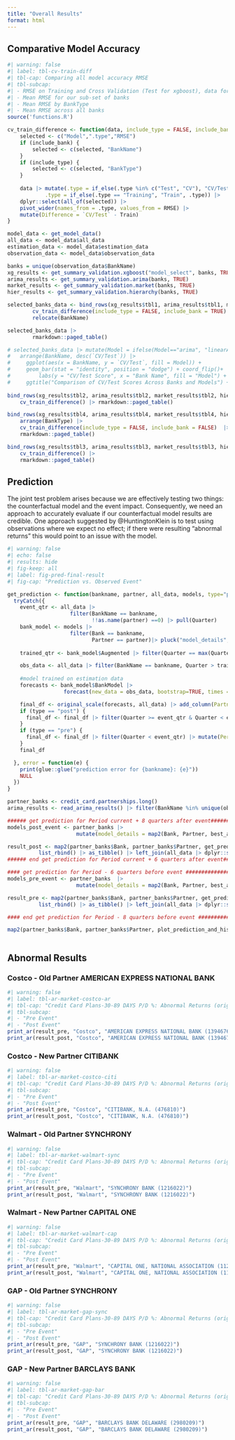 ```yaml
---
title: "Overall Results"
format: html
---
```


## Comparative Model Accuracy
```r
#| warning: false
#| label: tbl-cv-train-diff
#| tbl-cap: Comparing all model accuracy RMSE
#| tbl-subcap: 
#| - RMSE on Training and Cross Validation (Test for xgboost), data for sub-set of banks
#| - Mean RMSE for our sub-set of banks
#| - Mean RMSE by BankType
#| - Mean RMSE across all banks
source('functions.R')

cv_train_difference <- function(data, include_type = FALSE, include_bank = FALSE) {
    selected <- c("Model",".type","RMSE")
    if (include_bank) {
        selected <- c(selected, "BankName")
    }
    if (include_type) {
        selected <- c(selected, "BankType")
    }
    
    data |> mutate(.type = if_else(.type %in% c("Test", "CV"), "CV/Test", .type),
            .type = if_else(.type == "Training", "Train", .type)) |>
    dplyr::select(all_of(selected)) |>
    pivot_wider(names_from = .type, values_from = RMSE) |>
    mutate(Difference = `CV/Test` - Train)
}

model_data <- get_model_data()
all_data <- model_data$all_data
estimation_data <- model_data$estimation_data
observation_data <- model_data$observation_data

banks = unique(observation_data$BankName)
xg_results <- get_summary_validation.xgboost("model_select", banks, TRUE)
arima_results <- get_summary_validation.arima(banks, TRUE)
market_results <- get_summary_validation.market(banks, TRUE)
hier_results <- get_summary_validation.hierarchy(banks, TRUE)

selected_banks_data <- bind_rows(xg_results$tbl1, arima_results$tbl1, market_results$tbl1, hier_results$tbl1) |>
        cv_train_difference(include_type = FALSE, include_bank = TRUE) |> arrange(BankName) |> 
        relocate(BankName) 

selected_banks_data |>        
        rmarkdown::paged_table()

# selected_banks_data |> mutate(Model = ifelse(Model=="arima", "linearAR", Model)) |>
#   arrange(BankName, desc(`CV/Test`)) |>
#     ggplot(aes(x = BankName, y = `CV/Test`, fill = Model)) +
#     geom_bar(stat = "identity", position = "dodge") + coord_flip()+
#         labs(y = "CV/Test Score", x = "Bank Name", fill = "Model") +
#     ggtitle("Comparison of CV/Test Scores Across Banks and Models") + theme_bw() + theme(legend.position="top", legend.title = element_blank())+scale_fill_colorblind7()    
  
bind_rows(xg_results$tbl2, arima_results$tbl2, market_results$tbl2, hier_results$tbl2) |>
    cv_train_difference() |> rmarkdown::paged_table()

bind_rows(xg_results$tbl4, arima_results$tbl4, market_results$tbl4, hier_results$tbl4) |>
    arrange(BankType) |> 
    cv_train_difference(include_type = FALSE, include_bank = FALSE)  |>   
    rmarkdown::paged_table()

bind_rows(xg_results$tbl3, arima_results$tbl3, market_results$tbl3, hier_results$tbl3) |>
    cv_train_difference() |>  
    rmarkdown::paged_table()

```
## Prediction 

The joint test problem arises because we are effectively testing two things: the counterfactual model and the event impact. Consequently, we need an approach to accurately evaluate if our counterfactual model results are credible. One approach suggested by @HuntingtonKlein is to test using observations where we expect no effect; if there were resulting "abnormal returns" this would point to an issue with the model.

```r
#| warning: false
#| echo: false
#| results: hide
#| fig-keep: all
#| label: fig-pred-final-result
#| fig-cap: "Prediction vs. Observed Event"

get_prediction <- function(bankname, partner, all_data, models, type="post") {
  tryCatch({
    event_qtr <- all_data |>
                    filter(BankName == bankname,
                           !!as.name(partner) ==0) |> pull(Quarter)
    bank_model <- models |> 
                    filter(Bank == bankname,
                           Partner == partner)|> pluck("model_details",1)
    
    trained_qtr <- bank_model$Augmented |> filter(Quarter == max(Quarter)) |> pull(Quarter)

    obs_data <- all_data |> filter(BankName == bankname, Quarter > trained_qtr)  
    
    #model trained on estimation data
    forecasts <- bank_model$BankModel |>
                  forecast(new_data = obs_data, bootstrap=TRUE, times = 5000)

    final_df <- original_scale(forecasts, all_data) |> add_column(Partner = partner)
    if (type == "post") {
      final_df <- final_df |> filter(Quarter >= event_qtr & Quarter < event_qtr + 6) 
    }
    if (type == "pre") {
      final_df <- final_df |> filter(Quarter < event_qtr) |> mutate(Period = -(n() - row_number() + 1)) 
    }
    final_df

  }, error = function(e) {
    print(glue::glue("prediction error for {bankname}: {e}"))
    NULL
  })
}

partner_banks <- credit_card.partnerships.long()
arima_results <- read_arima_results() |> filter(BankName %in% unique(observation_data$BankName))

###### get prediction for Period current + 8 quarters after event###################
models_post_event <- partner_banks |> 
                      mutate(model_details = map2(Bank, Partner, best_arima_model, all_data, arima_results))

result_post <- map2(partner_banks$Bank, partner_banks$Partner, get_prediction, all_data, models_post_event) |> 
          list_rbind() |> as_tibble() |> left_join(all_data |> dplyr::select(observed = UBPRE524.Value),by = join_by(IDRSSD, BankName, BankType, Quarter))  |> dplyr::select(Partner, BankName, Quarter, observed, predicted, .model)                         
###### end get prediction for Period current + 6 quarters after event###################

#### get prediction for Period - 6 quarters before event ###################|>filter(grepl("BARCLAY|CITIBANK", BankName))
models_pre_event <- partner_banks  |>
                      mutate(model_details = map2(Bank, Partner, best_arima_model, all_data, arima_results, -6))

result_pre <- map2(partner_banks$Bank, partner_banks$Partner, get_prediction, all_data, models_pre_event, type="pre") |> 
          list_rbind() |> as_tibble() |> left_join(all_data |> dplyr::select(observed = UBPRE524.Value),by = join_by(IDRSSD, BankName, BankType, Quarter))  |> dplyr::select(Partner, BankType, BankName, Quarter, observed, predicted,.model) 

#### end get prediction for Period - 8 quarters before event ###################      

map2(partner_banks$Bank, partner_banks$Partner, plot_prediction_and_history, result_post,result_pre, all_data) 



```

## Abnormal Results 

### Costco - Old Partner AMERICAN EXPRESS NATIONAL BANK
```r
#| warning: false
#| label: tbl-ar-market-costco-ar
#| tbl-cap: "Credit Card Plans-30-89 DAYS P/D %: Abnormal Returns (original scale)"
#| tbl-subcap: 
#| - "Pre Event"
#| - "Post Event"
print_ar(result_pre, "Costco", "AMERICAN EXPRESS NATIONAL BANK (1394676)") 
print_ar(result_post, "Costco", "AMERICAN EXPRESS NATIONAL BANK (1394676)")
```


### Costco - New Partner CITIBANK
```r
#| warning: false
#| label: tbl-ar-market-costco-citi
#| tbl-cap: "Credit Card Plans-30-89 DAYS P/D %: Abnormal Returns (original scale)"
#| tbl-subcap: 
#| - "Pre Event"
#| - "Post Event"
print_ar(result_pre, "Costco", "CITIBANK, N.A. (476810)")
print_ar(result_post, "Costco", "CITIBANK, N.A. (476810)")
```

### Walmart - Old Partner SYNCHRONY
```r
#| warning: false
#| label: tbl-ar-market-walmart-sync
#| tbl-cap: "Credit Card Plans-30-89 DAYS P/D %: Abnormal Returns (original scale)"
#| tbl-subcap: 
#| - "Pre Event"
#| - "Post Event"
print_ar(result_pre, "Walmart", "SYNCHRONY BANK (1216022)")
print_ar(result_post, "Walmart", "SYNCHRONY BANK (1216022)")
```
### Walmart - New Partner CAPITAL ONE
```r
#| warning: false
#| label: tbl-ar-market-walmart-cap
#| tbl-cap: "Credit Card Plans-30-89 DAYS P/D %: Abnormal Returns (original scale)"
#| tbl-subcap: 
#| - "Pre Event"
#| - "Post Event"
print_ar(result_pre, "Walmart", "CAPITAL ONE, NATIONAL ASSOCIATION (112837)")
print_ar(result_post, "Walmart", "CAPITAL ONE, NATIONAL ASSOCIATION (112837)")
```

### GAP - Old Partner SYNCHRONY 
```r
#| warning: false
#| label: tbl-ar-market-gap-sync
#| tbl-cap: "Credit Card Plans-30-89 DAYS P/D %: Abnormal Returns (original scale)"
#| tbl-subcap: 
#| - "Pre Event"
#| - "Post Event"
print_ar(result_pre, "GAP", "SYNCHRONY BANK (1216022)")
print_ar(result_post, "GAP", "SYNCHRONY BANK (1216022)")
```

### GAP - New Partner BARCLAYS BANK 
```r
#| warning: false
#| label: tbl-ar-market-gap-bar
#| tbl-cap: "Credit Card Plans-30-89 DAYS P/D %: Abnormal Returns (original scale)"
#| tbl-subcap: 
#| - "Pre Event"
#| - "Post Event"
print_ar(result_pre, "GAP", "BARCLAYS BANK DELAWARE (2980209)")
print_ar(result_post, "GAP", "BARCLAYS BANK DELAWARE (2980209)")
```

